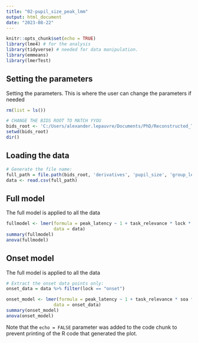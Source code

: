 ```yaml
---
title: "02-pupil_size_peak_lmm"
output: html_document
date: "2023-08-22"
---
```


```r
knitr::opts_chunk$set(echo = TRUE)
library(lme4) # for the analysis
library(tidyverse) # needed for data manipulation.
library(emmeans)
library(lmerTest)
```

##  Setting the parameters
Setting the parameters. This is where the user can change the parameters if needed

```r
rm(list = ls())

# CHANGE THE BIDS ROOT TO MATCH YYOU
bids_root <- 'C:/Users/alexander.lepauvre/Documents/PhD/Reconstructed_Time/bids'
setwd(bids_root)
dir()

```

##  Loading the data
```r
# Generate the file name:
full_path = file.path(bids_root, 'derivatives', 'pupil_size', 'group_level', 'data', 'peak_latencies.csv')
data <- read.csv(full_path)
```

## Full model
The full model is applied to all the data
```r
fullmodel <- lmer(formula = peak_latency ~ 1 + task_relevance * lock * soa + (1 + task_relevance * lock * soa | subject),
                  data = data)
summary(fullmodel)
anova(fullmodel)
```

## Onset model
The full model is applied to all the data
```r
# Extract the onset data points only:
onset_data = data %>% filter(lock == "onset")

onset_model <- lmer(formula = peak_latency ~ 1 + task_relevance * soa * duration + ( 1 + task_relevance * soa | subject),
                  data = onset_data)
summary(onset_model)
anova(onset_model)


```

Note that the `echo = FALSE` parameter was added to the code chunk to prevent printing of the R code that generated the plot.
